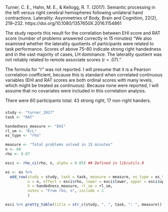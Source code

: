 <!-- Dependencies: tidyverse, psych, common/pretty_table.R -->

Turner, C. E., Hahn, M. E., & Kellogg, R. T. (2017). Semantic processing in the left versus right cerebral hemispheres following unilateral hand contractions. Laterality: Asymmetries of Body, Brain and Cognition, 22(2), 219–232. https://doi.org/10.1080/1357650X.2016.1154861

The study reports this result for the correlation between EHI score and RAT score (number of problems answered correctly in 15 minutes)
"We also examined whether the laterality quotients of participants were
related to task performance. Scores of above 75–80 indicate strong right
handedness and in the vast majority of cases, LH dominance. The laterality
quotient was not reliably related to remote associate scores (r = .07)."

The formula for "r" was not reported. I will presume that it is a Pearson correlation coefficient, because this is standard when correlated continuous variables (EHI and RAT scores are both ordinal scores with many levels, which might be treated as continuous).
Because none were reported, I will assume that no covariates were included in this correlation analysis.

There were 60 participants total: 43 strong right, 17 non-right handers.


### {.tabset}
```r
study <- "turner_2017"
task <- "RAT"
```

```r
handedness_measure <- "EHI"
rl_sm <- "R/L"
es_type <- "rho"
```

```r
measure <- "Total problems solved in 15 minutes"
n <- 60
rho <- 0.07

esci <- rho_ci(rho, n, alpha = 0.05) ## Defined in lib/utils.R

es <- es %>%
  add_row(study = study, task = task, measure = measure, es_type = es_type,
          n = n, effect = esci$rho, lower = esci$lower, upper = esci$upper,
          h = handedness_measure, rl_sm = rl_sm,
          notes = "From rho, n", include = 1
          )

esci %>% pretty_table(title = str_c(study, ", ", task, ": ", measure))
```
